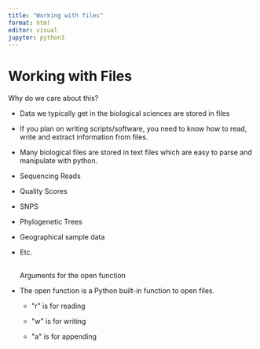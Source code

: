 ```yaml
---
title: "Working with files"
format: html
editor: visual
jupyter: python3
---
```


# Working with Files  
Why do we care about this?​

-   Data we typically get in the biological sciences are stored in files​

-   If you plan on writing scripts/software, you need to know how to read, write and extract information from files.​

-   Many biological files are stored in text files which are easy to parse and manipulate with python. ​

-   Sequencing Reads​

-   Quality Scores​

-   SNPS​

-   Phylogenetic Trees​

-   Geographical sample data​

-   Etc.​

    ## 
    Arguments for the open function

-   The open function is a Python built-in function to open files.

    -   \"r\" is for reading​

    -   \"w\" is for writing​

    -   \"a\" is for appending​

